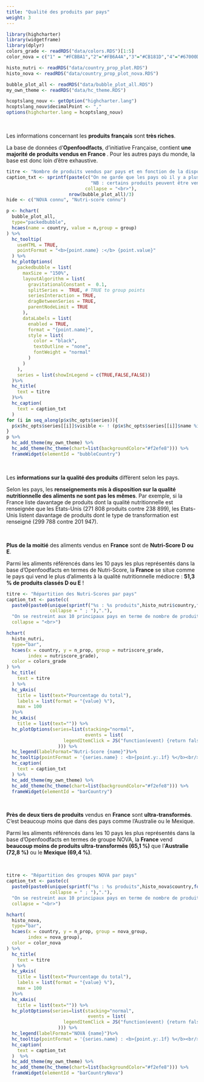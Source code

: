 ```yaml
---
title: "Qualité des produits par pays"
weight: 3
---
```



```r
library(highcharter)
library(widgetframe)
library(dplyr)
colors_grade <- readRDS("data/colors.RDS")[1:5]
color_nova = c("1" = "#FCBBA1","2"="#FB6A4A","3"="#CB181D","4"="#67000D")

histo_nutri <- readRDS("data/country_prop_plot.RDS")
histo_nova <- readRDS("data/country_prop_plot_nova.RDS")

bubble_plot_all <- readRDS("data/bubble_plot_all.RDS")
my_own_theme <- readRDS("data/hc_theme.RDS")

hcoptslang_nouv <- getOption("highcharter.lang")
hcoptslang_nouv$decimalPoint <- ","
options(highcharter.lang = hcoptslang_nouv)
```


</br>

<div class="encadre">
Les informations concernant les <b>produits français</b> sont <b>très riches</b>.
</div>

La base de données d'**Openfoodfacts**, d'initiative Française, contient **une majorité de produits vendus en France **. Pour les autres pays du monde, la base est donc loin d'être exhaustive. 

```r
titre <- "Nombre de produits vendus par pays et en fonction de la disponibilité du Nutri-Score et du score Nova"
caption_txt <- sprintf(paste(c("On ne garde que les pays où il y a plus de 1 500 produits vendus recensés dans la base d'OpenFoodFaces (%i pays).",
                               "NB : certains produits peuvent être vendus dans plusieurs pays."),
                             collapse = "<br>"),
                       nrow(bubble_plot_all)/3)
hide <- c("NOVA connu", "Nutri-score connu")

p <- hchart(
  bubble_plot_all,
  type="packedbubble",
  hcaes(name = country, value = n,group = group)
) %>% 
  hc_tooltip(
    useHTML = TRUE,
    pointFormat = "<b>{point.name} :</b> {point.value}"
  ) %>% 
  hc_plotOptions(
    packedbubble = list(
      maxSize = "150%",
      layoutAlgorithm = list(
        gravitationalConstant =  0.1,
        splitSeries =  TRUE, # TRUE to group points
        seriesInteraction = TRUE,
        dragBetweenSeries = TRUE,
        parentNodeLimit = TRUE
      ),
      dataLabels = list(
        enabled = TRUE,
        format = "{point.name}",
        style = list(
          color = "black",
          textOutline = "none",
          fontWeight = "normal"
        )
      )
    ),
    series = list(showInLegend = c(TRUE,FALSE,FALSE))
  )%>% 
  hc_title(
    text = titre
  )%>%
  hc_caption(
    text = caption_txt
  )
for (i in seq_along(p$x$hc_opts$series)){
  p$x$hc_opts$series[[i]]$visible <- ! (p$x$hc_opts$series[[i]]$name %in% hide)
}
p %>%
  hc_add_theme(my_own_theme) %>% 
  hc_add_theme(hc_theme(chart=list(backgroundColor="#f2efe8"))) %>% 
  frameWidget(elementId = "bubbleCountry")
```


</br>

<div class="encadre">
Les <b>informations sur la qualité des produits</b> diffèrent selon les pays.
</div>


Selon les pays, les <b>renseignements mis à disposition sur la qualité nutritionnelle des aliments ne sont pas les mêmes</b>. Par exemple, si la France liste davantage de produits dont la qualité nutritionnelle est renseignée que les Etats-Unis (271&nbsp;808 produits contre 238&nbsp;899), les Etats-Unis listent davantage de produits dont le type de transformation est renseigné (299&nbsp;788 contre 201&nbsp;947). 

</br> 

<div class="encadre">
<b>Plus de la moitié</b> des aliments vendus en <b>France</b> sont de <b>Nutri-Score D ou E</b>.
</div>

Parmi les aliments référencés dans les 10 pays les plus représentés dans la base d'Openfoodfacts en termes de Nutri-Score, la **France** se situe comme le pays qui vend le plus d'aliments à la qualité nutritionnelle médiocre : **51,3 % de produits classés D ou E** ! 

```r
titre <- "Répartition des Nutri-Scores par pays"
caption_txt <- paste(c(
  paste0(paste0(unique(sprintf("%s : %s produits",histo_nutri$country,formatC(histo_nutri$tot,big.mark = " ", small.mark = " "))),
                collapse = " ; "),"."),
  "On se restreint aux 10 principaux pays en terme de nombre de produits recensés dans la base d'OpenFoodFacts pour lesquels le Nutri-Score est disponible."),
  collapse = "<br>")

hchart(
  histo_nutri, 
  type="bar",
  hcaes(x = country, y = n_prop, group = nutriscore_grade,
        index = nutriscore_grade),
  color = colors_grade
) %>%
  hc_title(
    text = titre
  ) %>%
  hc_yAxis(
    title = list(text="Pourcentage du total"),
    labels = list(format = "{value} %"),
    max = 100
  )%>%
  hc_xAxis(
    title = list(text="")) %>%
  hc_plotOptions(series=list(stacking="normal",
                             events = list(
                     legendItemClick = JS("function(event) {return false;}")
                   ))) %>% 
  hc_legend(labelFormat="Nutri-Score {name}")%>%
  hc_tooltip(pointFormat = '{series.name} : <b>{point.y:.1f} %</b><br/>')  %>%
  hc_caption(
    text = caption_txt
  ) %>%
  hc_add_theme(my_own_theme) %>%
  hc_add_theme(hc_theme(chart=list(backgroundColor="#f2efe8"))) %>% 
  frameWidget(elementId = "barCountry")
```

</br>

<div class="encadre">
<b>Près de deux tiers de produits</b> vendus en <b>France</b> sont <b>ultra-transformés</b>. C'est beaucoup moins que dans des pays comme l'Australie ou le Mexique.
</div>


Parmi les aliments référencés dans les 10 pays les plus représentés dans la base d'Openfoodfacts en termes de groupe NOVA, la **France** vend **beaucoup moins de produits ultra-transformés (65,1 %)** que l'**Australie (72,8 %)** ou le **Mexique (69,4 %)**. 


</br>


```r
titre <- "Répartition des groupes NOVA par pays"
caption_txt <- paste(c(
  paste0(paste0(unique(sprintf("%s : %s produits",histo_nova$country,formatC(histo_nova$tot,big.mark = " ", small.mark = " "))),
                collapse = " ; "),"."),
  "On se restreint aux 10 principaux pays en terme de nombre de produits recensés dans la base d'OpenFoodFacts pour lesquels le NOVA est disponible."),
  collapse = "<br>")

hchart(
  histo_nova, 
  type="bar",
  hcaes(x = country, y = n_prop, group = nova_group,
        index = nova_group),
  color = color_nova
) %>%
  hc_title(
    text = titre
  ) %>%
  hc_yAxis(
    title = list(text="Pourcentage du total"),
    labels = list(format = "{value} %"),
    max = 100
  )%>%
  hc_xAxis(
    title = list(text="")) %>%
  hc_plotOptions(series=list(stacking="normal",
                              events = list(
                     legendItemClick = JS("function(event) {return false;}")
                   ))) %>% 
  hc_legend(labelFormat="NOVA {name}")%>%
  hc_tooltip(pointFormat = '{series.name} : <b>{point.y:.1f} %</b><br/>')  %>%
  hc_caption(
    text = caption_txt
  )  %>%
  hc_add_theme(my_own_theme) %>%
  hc_add_theme(hc_theme(chart=list(backgroundColor="#f2efe8"))) %>% 
  frameWidget(elementId = "barCountryNova")
```
